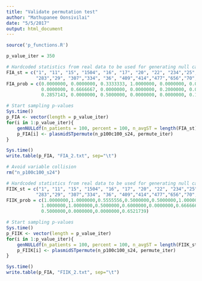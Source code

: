 ```yaml
---
title: "Validate permutation test"
author: "Mathupanee Oonsivilai"
date: "5/5/2017"
output: html_document
---
```


```r
source('p_functions.R')
```


```r
p_value_iter = 350
```

```r
# Hardcoded statistics from real data to be used for generating null case
FIA_st = c("1", "11", "15", "1504", "16", "17", "20", "22", "234","25", "252","268",
           "283","29", "307","334", "36", "409","414","477","656","70", "76", "NF")
FIA_prob = c(0.0000000, 0.0000000, 0.3333333, 1.0000000, 0.0000000, 0.0000000, 0.0000000, 0.3000000, 0.5000000,
             0.0000000, 0.6666667, 0.0000000, 0.0000000, 0.2000000, 0.0000000, 0.0000000, 0.0000000, 0.0000000,
             0.2857143, 0.0000000, 0.5000000, 0.0000000, 0.0000000, 0.1304348)

# Start sampling p-values
Sys.time()
p_FIA <- vector(length = p_value_iter)
for(i in 1:p_value_iter){
    genNULLdf(n_patients = 100, percent = 100, n_avgST = length(FIA_st), ST_probs = FIA_prob)
    p_FIA[i] <- plasmidSTpermute(n_p100c100_s24, permute_iter)
}

Sys.time()
write.table(p_FIA, "FIA_2.txt", sep="\t")
```

```r
# Avoid variable collision
rm("n_p100c100_s24")

# Hardcoded statistics from real data to be used for generating null case
FIIK_st = c("1", "11", "15", "1504", "16", "17", "20", "22", "234","25", "252", "268",
           "283","29", "307","334", "36", "409","414","477","656","70", "76", "NF")
FIIK_prob = c(1.0000000,1.0000000,0.5555556,0.5000000,0.5000000,1.0000000,1.0000000,0.7000000,0.5000000,0.0000000,
             1.0000000,1.0000000,0.5000000,0.6000000,0.0000000,0.6666667,0.0000000,0.5000000,0.4285714,1.0000000,
             0.5000000,0.0000000,0.0000000,0.6521739)

# Start sampling p-values
Sys.time()
p_FIIK <- vector(length = p_value_iter)
for(i in 1:p_value_iter){
    genNULLdf(n_patients = 100, percent = 100, n_avgST = length(FIIK_st), ST_probs = FIIK_prob)
    p_FIIK[i] <- plasmidSTpermute(n_p100c100_s24, permute_iter)
}

Sys.time()
write.table(p_FIA, "FIIK_2.txt", sep="\t")
```